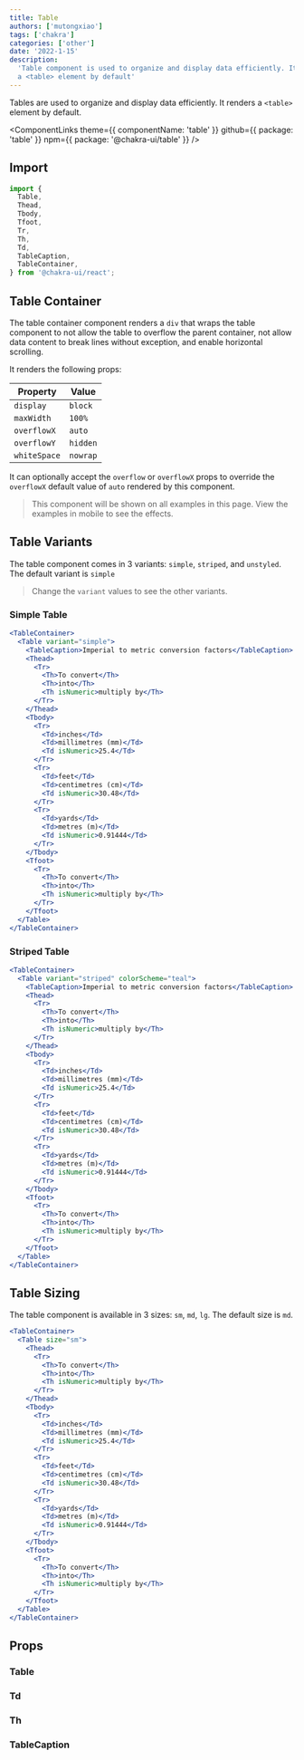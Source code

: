 ```yaml
---
title: Table
authors: ['mutongxiao']
tags: ['chakra']
categories: ['other']
date: '2022-1-15'
description:
  'Table component is used to organize and display data efficiently. It renders
  a <table> element by default'
---
```


Tables are used to organize and display data efficiently. It renders a `<table>`
element by default.

<ComponentLinks
  theme={{ componentName: 'table' }}
  github={{ package: 'table' }}
  npm={{ package: '@chakra-ui/table' }}
/>

<carbon-ad />

## Import

```js
import {
  Table,
  Thead,
  Tbody,
  Tfoot,
  Tr,
  Th,
  Td,
  TableCaption,
  TableContainer,
} from '@chakra-ui/react';
```

## Table Container

The table container component renders a `div` that wraps the table component to
not allow the table to overflow the parent container, not allow data content to
break lines without exception, and enable horizontal scrolling.

It renders the following props:

| Property     | Value    |
| ------------ | -------- |
| `display`    | `block`  |
| `maxWidth`   | `100%`   |
| `overflowX`  | `auto`   |
| `overflowY`  | `hidden` |
| `whiteSpace` | `nowrap` |

It can optionally accept the `overflow` or `overflowX` props to override the
`overflowX` default value of `auto` rendered by this component.

> This component will be shown on all examples in this page. View the examples
> in mobile to see the effects.

## Table Variants

The table component comes in 3 variants: `simple`, `striped`, and `unstyled`.
The default variant is `simple`

> Change the `variant` values to see the other variants.

### Simple Table

```jsx
<TableContainer>
  <Table variant="simple">
    <TableCaption>Imperial to metric conversion factors</TableCaption>
    <Thead>
      <Tr>
        <Th>To convert</Th>
        <Th>into</Th>
        <Th isNumeric>multiply by</Th>
      </Tr>
    </Thead>
    <Tbody>
      <Tr>
        <Td>inches</Td>
        <Td>millimetres (mm)</Td>
        <Td isNumeric>25.4</Td>
      </Tr>
      <Tr>
        <Td>feet</Td>
        <Td>centimetres (cm)</Td>
        <Td isNumeric>30.48</Td>
      </Tr>
      <Tr>
        <Td>yards</Td>
        <Td>metres (m)</Td>
        <Td isNumeric>0.91444</Td>
      </Tr>
    </Tbody>
    <Tfoot>
      <Tr>
        <Th>To convert</Th>
        <Th>into</Th>
        <Th isNumeric>multiply by</Th>
      </Tr>
    </Tfoot>
  </Table>
</TableContainer>
```

### Striped Table

```jsx
<TableContainer>
  <Table variant="striped" colorScheme="teal">
    <TableCaption>Imperial to metric conversion factors</TableCaption>
    <Thead>
      <Tr>
        <Th>To convert</Th>
        <Th>into</Th>
        <Th isNumeric>multiply by</Th>
      </Tr>
    </Thead>
    <Tbody>
      <Tr>
        <Td>inches</Td>
        <Td>millimetres (mm)</Td>
        <Td isNumeric>25.4</Td>
      </Tr>
      <Tr>
        <Td>feet</Td>
        <Td>centimetres (cm)</Td>
        <Td isNumeric>30.48</Td>
      </Tr>
      <Tr>
        <Td>yards</Td>
        <Td>metres (m)</Td>
        <Td isNumeric>0.91444</Td>
      </Tr>
    </Tbody>
    <Tfoot>
      <Tr>
        <Th>To convert</Th>
        <Th>into</Th>
        <Th isNumeric>multiply by</Th>
      </Tr>
    </Tfoot>
  </Table>
</TableContainer>
```

## Table Sizing

The table component is available in 3 sizes: `sm`, `md`, `lg`. The default size
is `md`.

```jsx
<TableContainer>
  <Table size="sm">
    <Thead>
      <Tr>
        <Th>To convert</Th>
        <Th>into</Th>
        <Th isNumeric>multiply by</Th>
      </Tr>
    </Thead>
    <Tbody>
      <Tr>
        <Td>inches</Td>
        <Td>millimetres (mm)</Td>
        <Td isNumeric>25.4</Td>
      </Tr>
      <Tr>
        <Td>feet</Td>
        <Td>centimetres (cm)</Td>
        <Td isNumeric>30.48</Td>
      </Tr>
      <Tr>
        <Td>yards</Td>
        <Td>metres (m)</Td>
        <Td isNumeric>0.91444</Td>
      </Tr>
    </Tbody>
    <Tfoot>
      <Tr>
        <Th>To convert</Th>
        <Th>into</Th>
        <Th isNumeric>multiply by</Th>
      </Tr>
    </Tfoot>
  </Table>
</TableContainer>
```

## Props

### Table

<PropsTable of="Table" />

### Td

<PropsTable of="Td" />

### Th

<PropsTable of="Th" />

### TableCaption

<PropsTable of="TableCaption" />

